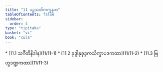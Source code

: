 ```yaml
---
title: "11 ပဉ္စသတိကက္ခန္ဓက"
tableOfContents: false
sidebar:
  order: 4
type: "tipitaka"
basket: "vi"
book: "cula"
---
```



<DynamicBreadcrumb />



<TableOfContents book="cula" section="11">
* [11.1 သင်္ဂီတိနိဒါန](11/11-1)
* [11.2 ခုဒ္ဒါနုခုဒ္ဒကသိက္ခာပဒကထာ](11/11-2)
* [11.3 ဗြဟ္မဒဏ္ဍကထာ](11/11-3)
</TableOfContents>